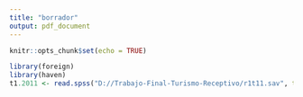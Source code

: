 ```yaml
---
title: "borrador"
output: pdf_document
---
```


```r
knitr::opts_chunk$set(echo = TRUE)
```

```r
library(foreign)
library(haven)
t1.2011 <- read.spss("D://Trabajo-Final-Turismo-Receptivo/r1t11.sav", to.data.frame = TRUE)
```

